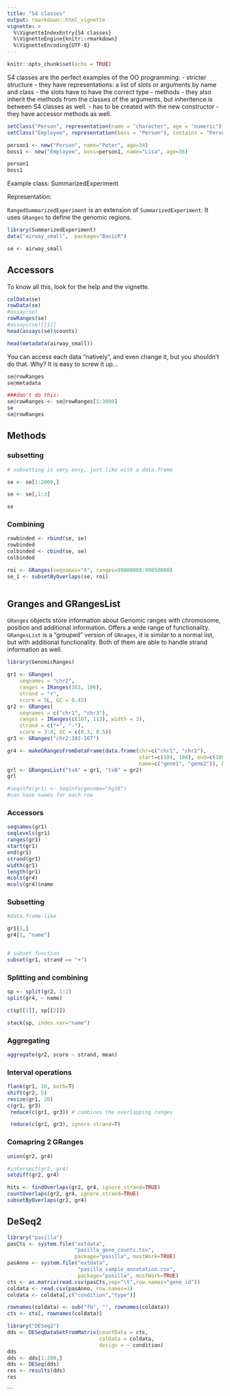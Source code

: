 ```yaml
---
title: "S4 classes"
output: rmarkdown::html_vignette
vignette: >
  %\VignetteIndexEntry{S4 classes}
  %\VignetteEngine{knitr::rmarkdown}
  %\VignetteEncoding{UTF-8}
---
```


```r
knitr::opts_chunk$set(echo = TRUE)
```

S4 classes are the perfect examples of the OO programming:
- stricter structure
- they have representations: a list of slots or arguments by name and class
- the slots have to have the correct type
- methods - they also inherit the methods from the classes of the arguments, but inheritence is between S4 classes as well. 
- has to be created with the new constructor
- they have accessor methods as well.

```r
setClass("Person", representation(name = "character", age = "numeric"))
setClass("Employee", representation(boss = "Person"), contains = "Person")

person1 <- new("Person", name="Peter", age=34)
boss1 <- new("Employee", boss=person1, name="Lisa", age=36)
```

```r

person1
boss1

```
Example class: SummarizedExperiment

Representation:


`RangedSummarizedExperiment` is an extension of `SummarizedExperiment`. It uses `GRanges` to define the genomic regions. 


```r
library(SummarizedExperiment)
data("airway_small",  package="BasicR")

se <- airway_small

```
## Accessors

To know all this, look for the help and the vignette. 

```r
colData(se)
rowData(se)
#assay(se)
rowRanges(se)
#assays(se)[[1]]
head(assays(se)$counts)

head(metadata(airway_small))

```
You can access each data "natively", and even change it, but you shouldn't do that. 
Why? It is easy to screw it up...


```r
se@rowRanges
se@metadata

###don't do this:
se@rowRanges <- se@rowRanges[1:3000]
se
se@rowRanges


```
## Methods 

### subsetting


```r
# subsetting is very easy, just like with a data.frame

se <- se[1:2000,]

se <- se[,1:3]

se

```

### Combining

```r

rowbinded <- rbind(se, se)
rowbinded
colbinded <- cbind(se, se)
colbinded

```
```r
roi <- GRanges(seqnames="X", ranges=99800000:99850000)
se_1 <- subsetByOverlaps(se, roi)



```

## Granges and GRangesList

`GRanges` objects store information about Genomic ranges with chromosome, position and additional information. Offers a wide range of functionality.
`GRangesList` is a "grouped" version of `GRnages`, it is similar to a normal list, but with additional functionality. 
Both of them are able to handle strand information as well.

```r
library(GenomicRanges)

gr1 <- GRanges(
    seqnames = "chr2",
    ranges = IRanges(103, 106),
    strand = "+",
    score = 5L, GC = 0.45)
gr2 <- GRanges(
    seqnames = c("chr1", "chr3"),
    ranges = IRanges(c(107, 113), width = 3),
    strand = c("+", "-"),
    score = 3:4, GC = c(0.3, 0.5))
gr3 <- GRanges("chr2:102-107")

gr4 <- makeGRangesFromDataFrame(data.frame(chr=c("chr1", "chr2"), 
                                           start=c(104, 104), end=c(108, 105),
                                           name=c("gene1", "gene2")), keep.extra.columns = T, ignore.strand = T)
grl <- GRangesList("txA" = gr1, "txB" = gr2)
grl

#seqinfo(gr1) <- Seqinfo(genome="hg38")
#can have names for each row


```


### Accessors

```r
seqnames(gr1)
seqlevels(gr1)
ranges(gr1)
start(gr1)
end(gr1)
strand(gr1)
width(gr1)
length(gr1)
mcols(gr4)
mcols(gr4)$name

```

### Subsetting


```r
#data.frame-like

gr1[1,]
gr4[1, "name"]


# subset function
subset(gr1, strand == "+")

```
### Splitting and combining

```r

sp <- split(gr2, 1:2)
split(gr4, ~ name)

c(sp[[1]], sp[[2]])

stack(sp, index.var="name")


```
### Aggregating

```r
aggregate(gr2, score ~ strand, mean)

```
### Interval operations

```r
flank(gr1, 10, both=T)
shift(gr2, 5)
resize(gr1, 20)
c(gr1, gr3)
 reduce(c(gr1, gr3)) # combines the overlapping ranges

 reduce(c(gr1, gr3), ignore.strand=T)
```
### Comapring 2 GRanges

```r
union(gr2, gr4)

#intersect(gr2, gr4)
setdiff(gr2, gr4)

hits <- findOverlaps(gr2, gr4, ignore.strand=TRUE)
countOverlaps(gr2, gr4, ignore.strand=TRUE)
subsetByOverlaps(gr2, gr4)


```



## DeSeq2


```r
library("pasilla")
pasCts <- system.file("extdata",
                      "pasilla_gene_counts.tsv",
                      package="pasilla", mustWork=TRUE)
pasAnno <- system.file("extdata",
                       "pasilla_sample_annotation.csv",
                       package="pasilla", mustWork=TRUE)
cts <- as.matrix(read.csv(pasCts,sep="\t",row.names="gene_id"))
coldata <- read.csv(pasAnno, row.names=1)
coldata <- coldata[,c("condition","type")]

rownames(coldata) <- sub("fb", "", rownames(coldata))
cts <- cts[, rownames(coldata)]

library("DESeq2")
dds <- DESeqDataSetFromMatrix(countData = cts,
                              colData = coldata,
                              design = ~ condition)
dds
dds <- dds[1:200,]
dds <- DESeq(dds)
res <- results(dds)
res


```

```

